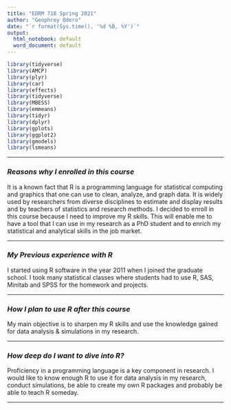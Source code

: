 ---
title: "EDRM 718 Spring 2021"
author: "Geophrey Odero"
date: "`r format(Sys.time(), '%d %B, %Y')`"
output:
  html_notebook: default
  word_document: default
---

```{r include=FALSE}
library(tidyverse)
library(AMCP)
library(plyr)
library(car)
library(effects)
library(tidyverse)
library(MBESS)
library(emmeans)
library(tidyr)
library(dplyr)
library(gplots) 
library(ggplot2)
library(gmodels)
library(lsmeans)
```


*****

### ***Reasons why I enrolled in this course***

It is a known fact that R is a programming language for statistical computing and graphics that one can use to clean, analyze, and graph data. It is widely used by researchers from diverse disciplines to estimate and display results and by teachers of statistics and research methods.   I decided to enroll in this course because I need to improve my R skills.  This will enable me to have a tool that I can use in my research as a PhD student and to enrich my statistical and analytical skills in the job market.


*****

### ***My Previous experience with R***

I started using R software in the year 2011 when I joined the graduate school. I took many statistical classes where students had to use R, SAS, Minitab and SPSS for the homework and projects.

*****

### ***How I plan to use R after this course***

My main objective is to sharpen my R skills and use the knowledge gained for data analysis & simulations in my research.

*****

### ***How deep do I want to dive into R?***

Proficiency in a programming language is a key component in research.  I would like to know enough R to use it for data analysis in my research, conduct simulations, be able to create my own R packages and probably be able to teach R someday.

*****